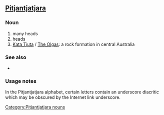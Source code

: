 ==[[Pitjantjatjara]]==

===Noun===
'''{{unicode|[[kata|kata]] [[tjuṯa|Tjuṯa]]}}'''

# many heads
# heads
# [[Kata Tjuta]] / [[The Olgas]]: a rock formation in central Australia

===See also===
*{{unicode|[[Uluṟu]]}}

===Usage notes===
In the Pitjantjatjara alphabet, certain letters contain an underscore diacritic which may be obscured by the Internet link underscore.
[[Category:Pitjantjatjara nouns]]